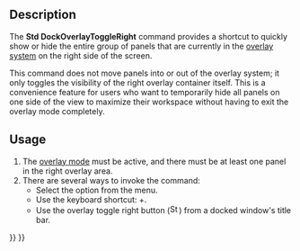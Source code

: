 <languages/>
<translate>

<!--T:1-->
{{Docnav
|[[Std_DockOverlayToggleLeft|DockOverlayToggleLeft]]
|[[Std_DockOverlayToggleTop|DockOverlayToggleTop]]
|[[Std_View_Menu|Std View Menu]]
|IconL=Std_DockOverlayToggleLeft.svg
|IconR=Std_DockOverlayToggleTop.svg
|IconC=Freecad.svg
}}

<!--T:2-->
{{GuiCommand
|Name=Std DockOverlayToggleRight
|MenuLocation=View → Overlay Docked Panel → Toggle Right
|Workbenches=All
|Shortcut={{KEY|Ctrl}}+{{KEY|Right}}
|Version=1.0
|SeeAlso=[[Std_DockOverlayToggleLeft]], [[Std_DockOverlayToggleTop]], [[Std_DockOverlayToggleBottom]], [[Std_DockOverlayAll]]
}}

==Description== <!--T:3-->

<!--T:4-->
The '''Std DockOverlayToggleRight''' command provides a shortcut to quickly show or hide the entire group of panels that are currently in the [[Std_DockOverlayAll|overlay system]] on the right side of the screen.

<!--T:5-->
This command does not move panels into or out of the overlay system; it only toggles the visibility of the right overlay container itself. This is a convenience feature for users who want to temporarily hide all panels on one side of the view to maximize their workspace without having to exit the overlay mode completely.

==Usage== <!--T:6-->

<!--T:7-->
# The [[Std_DockOverlayAll|overlay mode]] must be active, and there must be at least one panel in the right overlay area.
# There are several ways to invoke the command:
#* Select the {{MenuCommand|View → Overlay Docked Panel → Toggle Right}} option from the menu.
#* Use the keyboard shortcut: {{KEY|Ctrl}}+{{KEY|Right}}.
#* Use the overlay toggle right button ([[File:Std_DockOverlayToggleRight.svg|16px]]) from a docked window's title bar.


<!--T:8-->
{{Docnav
|[[Std_DockOverlayToggleLeft|DockOverlayToggleLeft]]
|[[Std_DockOverlayToggleTop|DockOverlayToggleTop]]
|[[Std_View_Menu|Std View Menu]]
|IconL=Std_DockOverlayToggleLeft.svg
|IconR=Std_DockOverlayToggleTop.svg
|IconC=Freecad.svg
}}

</translate>
{{Std_Base_navi{{#translation:}}}}
{{Userdocnavi{{#translation:}}}}